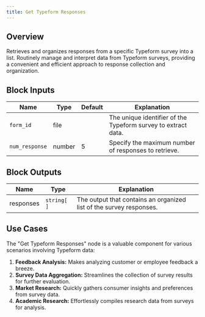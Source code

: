 ```yaml
---
title: Get Typeform Responses
---
```


## Overview

Retrieves and organizes responses from a specific Typeform survey into a list. Routinely manage and interpret data from Typeform surveys, providing a convenient and efficient approach to response collection and organization.

## Block Inputs

| Name           | Type   | Default | Explanation                                                   |
| -------------- | ------ | ------- | ------------------------------------------------------------- |
| `form_id`      | file   |         | The unique identifier of the Typeform survey to extract data. |
| `num_response` | number | 5       | Specify the maximum number of responses to retrieve.          |

## Block Outputs

| Name      | Type        | Explanation                                                         |
| --------- | ----------- | ------------------------------------------------------------------- |
| responses | `string[ ]` | The output that contains an organized list of the survey responses. |

## Use Cases

The "Get Typeform Responses" node is a valuable component for various scenarios involving Typeform data:

1. **Feedback Analysis:** Makes analyzing customer or employee feedback a breeze.
2. **Survey Data Aggregation:** Streamlines the collection of survey results for further evaluation.
3. **Market Research:** Quickly gathers consumer insights and preferences from survey data.
4. **Academic Research:** Effortlessly compiles research data from surveys for analysis.

